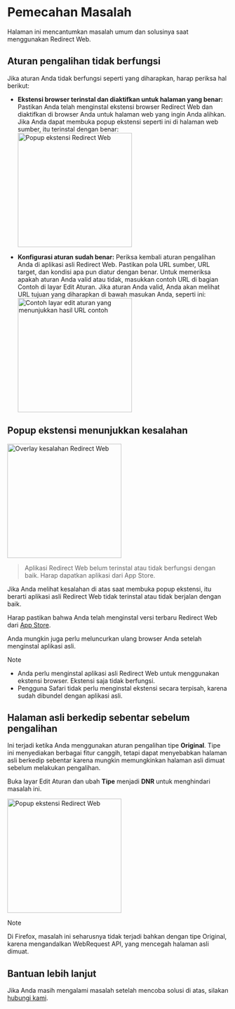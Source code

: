 
# Pemecahan Masalah

Halaman ini mencantumkan masalah umum dan solusinya saat menggunakan Redirect Web.

<TOCInline toc={toc} />

## Aturan pengalihan tidak berfungsi

Jika aturan Anda tidak berfungsi seperti yang diharapkan, harap periksa hal berikut:

- **Ekstensi browser terinstal dan diaktifkan untuk halaman yang benar:** Pastikan Anda telah menginstal ekstensi browser Redirect Web dan diaktifkan di browser Anda untuk halaman web yang ingin Anda alihkan. Jika Anda dapat membuka popup ekstensi seperti ini di halaman web sumber, itu terinstal dengan benar:
    <Image src={ExtensionPopup} alt="Popup ekstensi Redirect Web" width="260" hasShadow/>

- **Konfigurasi aturan sudah benar:** Periksa kembali aturan pengalihan Anda di aplikasi asli Redirect Web. Pastikan pola URL sumber, URL target, dan kondisi apa pun diatur dengan benar. Untuk memeriksa apakah aturan Anda valid atau tidak, masukkan contoh URL di bagian Contoh di layar Edit Aturan. Jika aturan Anda valid, Anda akan melihat URL tujuan yang diharapkan di bawah masukan Anda, seperti ini:
    <Image src={RuleEditExampleResult} alt="Contoh layar edit aturan yang menunjukkan hasil URL contoh" width="260" hasShadow/>

## Popup ekstensi menunjukkan kesalahan

<Image src={ErrorOverlay} alt="Overlay kesalahan Redirect Web" width="260" hasShadow hasRoundedCorners/>

> Aplikasi Redirect Web belum terinstal atau tidak berfungsi dengan baik.
> Harap dapatkan aplikasi dari App Store.

Jika Anda melihat kesalahan di atas saat membuka popup ekstensi, itu berarti aplikasi asli Redirect Web tidak terinstal atau tidak berjalan dengan baik.

Harap pastikan bahwa Anda telah menginstal versi terbaru Redirect Web dari [App Store](https://apps.apple.com/app/id1571283503).

Anda mungkin juga perlu meluncurkan ulang browser Anda setelah menginstal aplikasi asli.

> [!NOTE]
> * Anda perlu menginstal aplikasi asli Redirect Web untuk menggunakan ekstensi browser. Ekstensi saja tidak berfungsi.
> * Pengguna Safari tidak perlu menginstal ekstensi secara terpisah, karena sudah dibundel dengan aplikasi asli.

## Halaman asli berkedip sebentar sebelum pengalihan

Ini terjadi ketika Anda menggunakan aturan pengalihan tipe **Original**. Tipe ini menyediakan berbagai fitur canggih, tetapi dapat menyebabkan halaman asli berkedip sebentar karena mungkin memungkinkan halaman asli dimuat sebelum melakukan pengalihan.

Buka layar Edit Aturan dan ubah **Tipe** menjadi **DNR** untuk menghindari masalah ini.

<Image src={EditRuleDnr} alt="Popup ekstensi Redirect Web" height="260" hasShadow hasRoundedCorners/>

> [!NOTE]
> Di Firefox, masalah ini seharusnya tidak terjadi bahkan dengan tipe Original, karena mengandalkan WebRequest API, yang mencegah halaman asli dimuat.

## Bantuan lebih lanjut

Jika Anda masih mengalami masalah setelah mencoba solusi di atas, silakan [hubungi kami](./contact-us).